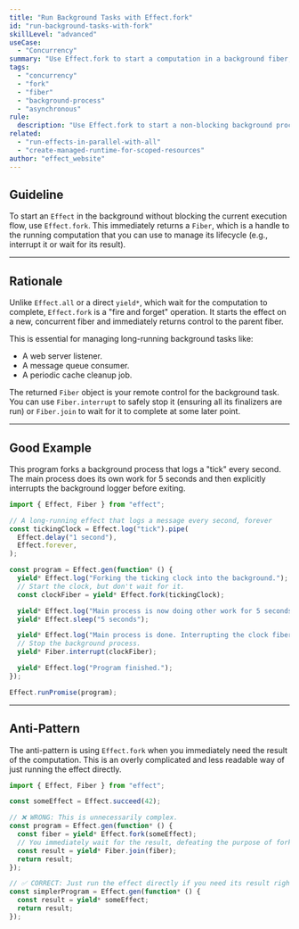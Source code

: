```yaml
---
title: "Run Background Tasks with Effect.fork"
id: "run-background-tasks-with-fork"
skillLevel: "advanced"
useCase:
  - "Concurrency"
summary: "Use Effect.fork to start a computation in a background fiber, allowing the parent fiber to continue its work without waiting."
tags:
  - "concurrency"
  - "fork"
  - "fiber"
  - "background-process"
  - "asynchronous"
rule:
  description: "Use Effect.fork to start a non-blocking background process and manage its lifecycle via its Fiber."
related:
  - "run-effects-in-parallel-with-all"
  - "create-managed-runtime-for-scoped-resources"
author: "effect_website"
---
```


## Guideline

To start an `Effect` in the background without blocking the current execution flow, use `Effect.fork`. This immediately returns a `Fiber`, which is a handle to the running computation that you can use to manage its lifecycle (e.g., interrupt it or wait for its result).

---

## Rationale

Unlike `Effect.all` or a direct `yield*`, which wait for the computation to complete, `Effect.fork` is a "fire and forget" operation. It starts the effect on a new, concurrent fiber and immediately returns control to the parent fiber.

This is essential for managing long-running background tasks like:
-   A web server listener.
-   A message queue consumer.
-   A periodic cache cleanup job.

The returned `Fiber` object is your remote control for the background task. You can use `Fiber.interrupt` to safely stop it (ensuring all its finalizers are run) or `Fiber.join` to wait for it to complete at some later point.

---

## Good Example

This program forks a background process that logs a "tick" every second. The main process does its own work for 5 seconds and then explicitly interrupts the background logger before exiting.

```typescript
import { Effect, Fiber } from "effect";

// A long-running effect that logs a message every second, forever
const tickingClock = Effect.log("tick").pipe(
  Effect.delay("1 second"),
  Effect.forever,
);

const program = Effect.gen(function* () {
  yield* Effect.log("Forking the ticking clock into the background.");
  // Start the clock, but don't wait for it.
  const clockFiber = yield* Effect.fork(tickingClock);

  yield* Effect.log("Main process is now doing other work for 5 seconds...");
  yield* Effect.sleep("5 seconds");

  yield* Effect.log("Main process is done. Interrupting the clock fiber.");
  // Stop the background process.
  yield* Fiber.interrupt(clockFiber);

  yield* Effect.log("Program finished.");
});

Effect.runPromise(program);
```

---

## Anti-Pattern

The anti-pattern is using `Effect.fork` when you immediately need the result of the computation. This is an overly complicated and less readable way of just running the effect directly.

```typescript
import { Effect, Fiber } from "effect";

const someEffect = Effect.succeed(42);

// ❌ WRONG: This is unnecessarily complex.
const program = Effect.gen(function* () {
  const fiber = yield* Effect.fork(someEffect);
  // You immediately wait for the result, defeating the purpose of forking.
  const result = yield* Fiber.join(fiber);
  return result;
});

// ✅ CORRECT: Just run the effect directly if you need its result right away.
const simplerProgram = Effect.gen(function* () {
  const result = yield* someEffect;
  return result;
});
```